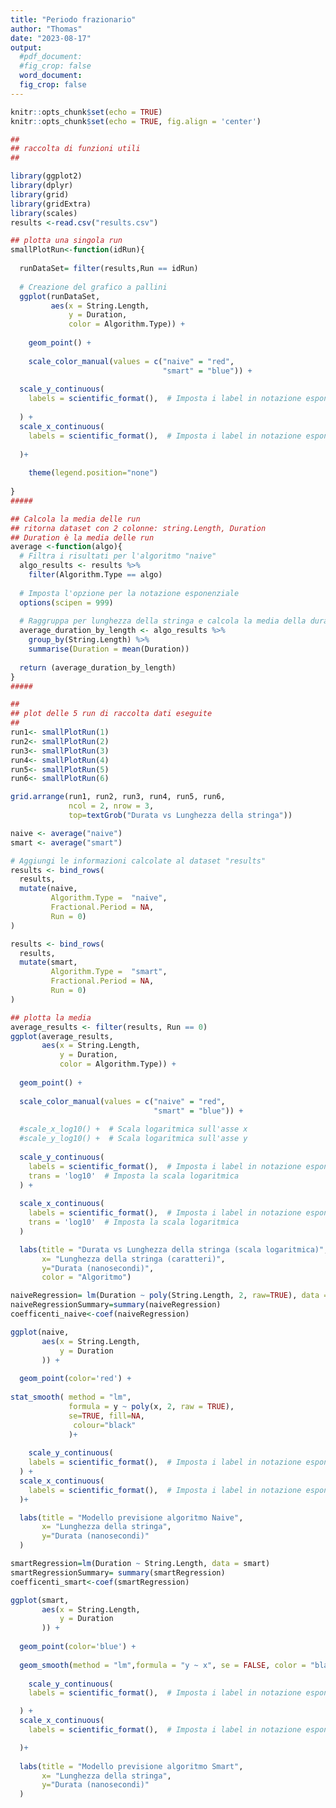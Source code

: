```yaml
---
title: "Periodo frazionario"
author: "Thomas"
date: "2023-08-17"
output:
  #pdf_document: 
  #fig_crop: false
  word_document:
  fig_crop: false
---
```


```r
knitr::opts_chunk$set(echo = TRUE)
knitr::opts_chunk$set(echo = TRUE, fig.align = 'center')
```

```r
##
## raccolta di funzioni utili
##

library(ggplot2)
library(dplyr)
library(grid)
library(gridExtra)
library(scales)
results <-read.csv("results.csv")

## plotta una singola run 
smallPlotRun<-function(idRun){
  
  runDataSet= filter(results,Run == idRun)
  
  # Creazione del grafico a pallini
  ggplot(runDataSet, 
         aes(x = String.Length, 
             y = Duration, 
             color = Algorithm.Type)) +
    
    geom_point() +
    
    scale_color_manual(values = c("naive" = "red", 
                                  "smart" = "blue")) +
    
  scale_y_continuous(
    labels = scientific_format(),  # Imposta i label in notazione esponenziale
 
  ) +
  scale_x_continuous(
    labels = scientific_format(),  # Imposta i label in notazione esponenziale
    
  )+
    
    theme(legend.position="none")
  
}
#####

## Calcola la media delle run
## ritorna dataset con 2 colonne: string.Length, Duration
## Duration è la media delle run
average <-function(algo){
  # Filtra i risultati per l'algoritmo "naive"
  algo_results <- results %>%
    filter(Algorithm.Type == algo)
  
  # Imposta l'opzione per la notazione esponenziale
  options(scipen = 999)
  
  # Raggruppa per lunghezza della stringa e calcola la media della durata
  average_duration_by_length <- algo_results %>%
    group_by(String.Length) %>%
    summarise(Duration = mean(Duration))
  
  return (average_duration_by_length)
}
#####
```

```r
##
## plot delle 5 run di raccolta dati eseguite
##
run1<- smallPlotRun(1)
run2<- smallPlotRun(2)
run3<- smallPlotRun(3)
run4<- smallPlotRun(4)
run5<- smallPlotRun(5)
run6<- smallPlotRun(6)

grid.arrange(run1, run2, run3, run4, run5, run6, 
             ncol = 2, nrow = 3, 
             top=textGrob("Durata vs Lunghezza della stringa"))


```


```r
naive <- average("naive")
smart <- average("smart")

# Aggiungi le informazioni calcolate al dataset "results"
results <- bind_rows(
  results,
  mutate(naive, 
         Algorithm.Type =  "naive",
         Fractional.Period = NA,
         Run = 0)
)

results <- bind_rows(
  results,
  mutate(smart, 
         Algorithm.Type =  "smart",
         Fractional.Period = NA,
         Run = 0)
)

## plotta la media
average_results <- filter(results, Run == 0)
ggplot(average_results, 
       aes(x = String.Length, 
           y = Duration, 
           color = Algorithm.Type)) +
  
  geom_point() +
  
  scale_color_manual(values = c("naive" = "red", 
                                "smart" = "blue")) +
  
  #scale_x_log10() +  # Scala logaritmica sull'asse x
  #scale_y_log10() +  # Scala logaritmica sull'asse y
  
  scale_y_continuous(
    labels = scientific_format(),  # Imposta i label in notazione esponenziale
    trans = 'log10'  # Imposta la scala logaritmica
  ) +
  
  scale_x_continuous(
    labels = scientific_format(),  # Imposta i label in notazione esponenziale
    trans = 'log10'  # Imposta la scala logaritmica
  )

  labs(title = "Durata vs Lunghezza della stringa (scala logaritmica)",
       x= "Lunghezza della stringa (caratteri)",
       y="Durata (nanosecondi)",
       color = "Algoritmo")
```


```r

naiveRegression= lm(Duration ~ poly(String.Length, 2, raw=TRUE), data = naive )
naiveRegressionSummary=summary(naiveRegression)
coefficenti_naive<-coef(naiveRegression)

ggplot(naive, 
       aes(x = String.Length, 
           y = Duration
       )) +
  
  geom_point(color='red') +
  
stat_smooth( method = "lm", 
             formula = y ~ poly(x, 2, raw = TRUE), 
             se=TRUE, fill=NA,
              colour="black"
             )+
  
    scale_y_continuous(
    labels = scientific_format(),  # Imposta i label in notazione esponenziale
  ) +
  scale_x_continuous(
    labels = scientific_format(),  # Imposta i label in notazione esponenziale
  )+

  labs(title = "Modello previsione algoritmo Naive",
       x= "Lunghezza della stringa",
       y="Durata (nanosecondi)"
  )

```


```r

smartRegression=lm(Duration ~ String.Length, data = smart)
smartRegressionSummary= summary(smartRegression)
coefficenti_smart<-coef(smartRegression)

ggplot(smart, 
       aes(x = String.Length, 
           y = Duration
       )) +
  
  geom_point(color='blue') +
  
  geom_smooth(method = "lm",formula = "y ~ x", se = FALSE, color = "black") +
  
    scale_y_continuous(
    labels = scientific_format(),  # Imposta i label in notazione esponenziale

  ) +
  scale_x_continuous(
    labels = scientific_format(),  # Imposta i label in notazione esponenziale

  )+
  
  labs(title = "Modello previsione algoritmo Smart",
       x= "Lunghezza della stringa",
       y="Durata (nanosecondi)"
  )
```